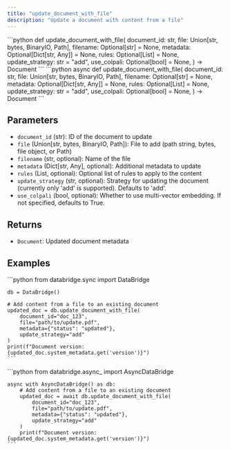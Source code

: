```yaml
---
title: "update_document_with_file"
description: "Update a document with content from a file"
---
```


<Tabs>
  <Tab title="Sync">
    ```python
    def update_document_with_file(
        document_id: str,
        file: Union[str, bytes, BinaryIO, Path],
        filename: Optional[str] = None,
        metadata: Optional[Dict[str, Any]] = None,
        rules: Optional[List] = None,
        update_strategy: str = "add",
        use_colpali: Optional[bool] = None,
    ) -> Document
    ```
  </Tab>
  <Tab title="Async">
    ```python
    async def update_document_with_file(
        document_id: str,
        file: Union[str, bytes, BinaryIO, Path],
        filename: Optional[str] = None,
        metadata: Optional[Dict[str, Any]] = None,
        rules: Optional[List] = None,
        update_strategy: str = "add",
        use_colpali: Optional[bool] = None,
    ) -> Document
    ```
  </Tab>
</Tabs>

## Parameters

- `document_id` (str): ID of the document to update
- `file` (Union[str, bytes, BinaryIO, Path]): File to add (path string, bytes, file object, or Path)
- `filename` (str, optional): Name of the file
- `metadata` (Dict[str, Any], optional): Additional metadata to update
- `rules` (List, optional): Optional list of rules to apply to the content
- `update_strategy` (str, optional): Strategy for updating the document (currently only 'add' is supported). Defaults to 'add'.
- `use_colpali` (bool, optional): Whether to use multi-vector embedding. If not specified, defaults to True.

## Returns

- `Document`: Updated document metadata

## Examples

<Tabs>
  <Tab title="Sync">
    ```python
    from databridge.sync import DataBridge
    
    db = DataBridge()
    
    # Add content from a file to an existing document
    updated_doc = db.update_document_with_file(
        document_id="doc_123",
        file="path/to/update.pdf",
        metadata={"status": "updated"},
        update_strategy="add"
    )
    print(f"Document version: {updated_doc.system_metadata.get('version')}")
    ```
  </Tab>
  <Tab title="Async">
    ```python
    from databridge.async_ import AsyncDataBridge
    
    async with AsyncDataBridge() as db:
        # Add content from a file to an existing document
        updated_doc = await db.update_document_with_file(
            document_id="doc_123",
            file="path/to/update.pdf",
            metadata={"status": "updated"},
            update_strategy="add"
        )
        print(f"Document version: {updated_doc.system_metadata.get('version')}")
    ```
  </Tab>
</Tabs> 